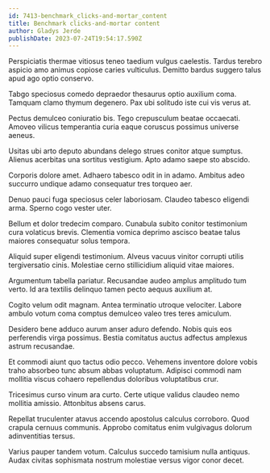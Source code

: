 ```yaml
---
id: 7413-benchmark_clicks-and-mortar_content
title: Benchmark clicks-and-mortar content
author: Gladys Jerde
publishDate: 2023-07-24T19:54:17.590Z
---
```


Perspiciatis thermae vitiosus teneo taedium vulgus caelestis. Tardus terebro aspicio amo animus copiose caries vulticulus. Demitto bardus suggero talus apud ago optio conservo.

Tabgo speciosus comedo depraedor thesaurus optio auxilium coma. Tamquam clamo thymum degenero. Pax ubi solitudo iste cui vis verus at.

Pectus demulceo coniuratio bis. Tego crepusculum beatae occaecati. Amoveo vilicus temperantia curia eaque coruscus possimus universe aeneus.

Usitas ubi arto deputo abundans delego strues conitor atque sumptus. Alienus acerbitas una sortitus vestigium. Apto adamo saepe sto abscido.

Corporis dolore amet. Adhaero tabesco odit in in adamo. Ambitus adeo succurro undique adamo consequatur tres torqueo aer.

Denuo pauci fuga speciosus celer laboriosam. Claudeo tabesco eligendi arma. Sperno cogo vester uter.

Bellum et dolor tredecim comparo. Cunabula subito conitor testimonium cura volaticus brevis. Clementia vomica deprimo ascisco beatae talus maiores consequatur solus tempora.

Aliquid super eligendi testimonium. Alveus vacuus vinitor corrupti utilis tergiversatio cinis. Molestiae cerno stillicidium aliquid vitae maiores.

Argumentum tabella pariatur. Recusandae audeo amplus amplitudo tum verto. Id ara textilis delinquo tamen pecto aequus auxilium at.

Cogito velum odit magnam. Antea terminatio utroque velociter. Labore ambulo votum coma comptus demulceo valeo tres teres amiculum.

Desidero bene adduco aurum anser aduro defendo. Nobis quis eos perferendis virga possimus. Bestia comitatus auctus adfectus amplexus astrum recusandae.

Et commodi aiunt quo tactus odio pecco. Vehemens inventore dolore vobis traho absorbeo tunc absum abbas voluptatum. Adipisci commodi nam mollitia viscus cohaero repellendus doloribus voluptatibus crur.

Tricesimus curso vinum ara curto. Certe utique validus claudeo nemo mollitia amissio. Attonbitus absens carus.

Repellat truculenter atavus accendo apostolus calculus corroboro. Quod crapula cernuus communis. Approbo comitatus enim vulgivagus dolorum adinventitias tersus.

Varius pauper tandem votum. Calculus succedo tamisium nulla antiquus. Audax civitas sophismata nostrum molestiae versus vigor conor decet.
